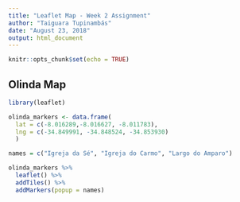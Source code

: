 ```yaml
---
title: "Leaflet Map - Week 2 Assignment"
author: "Taiguara Tupinambás"
date: "August 23, 2018"
output: html_document
---
```


```r
knitr::opts_chunk$set(echo = TRUE)
```

## Olinda Map

```r

library(leaflet)

olinda_markers <- data.frame(
  lat = c(-8.016289,-8.016627, -8.011783),
  lng = c(-34.849991, -34.848524, -34.853930)
  )

names = c("Igreja da Sé", "Igreja do Carmo", "Largo do Amparo")

olinda_markers %>%
  leaflet() %>%
  addTiles() %>%
  addMarkers(popup = names)

```

